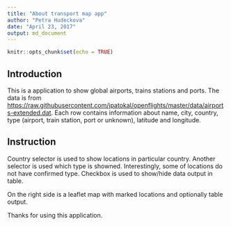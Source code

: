 ```yaml
---
title: "About transport map app"
author: "Petra Hudeckova"
date: "April 23, 2017"
output: md_document
---
```


```r
knitr::opts_chunk$set(echo = TRUE)
```

## Introduction
This is a application to show global airports, trains stations and ports. The data is from [https://raw.githubusercontent.com/jpatokal/openflights/master/data/airports-extended.dat](https://raw.githubusercontent.com/jpatokal/openflights/master/data/airports-extended.dat). Each row contains information about name, city, country, type (airport, train station, port or unknown), latitude and longitude.

## Instruction
Country selector is used to show locations in particular country. Another selector is used which type is showned. Interestingly, some of locations do not have confirmed type. Checkbox is used to show/hide data output in table.

On the right side is a leaflet map with marked locations and optionally table output.

Thanks for using this application.

